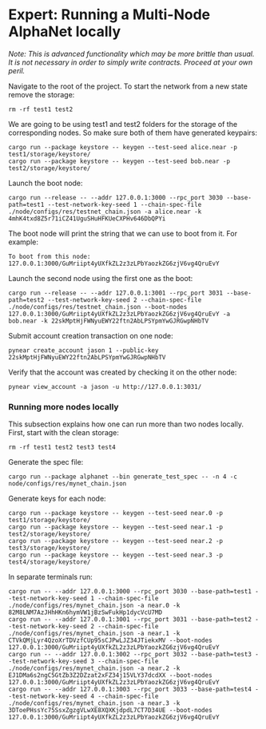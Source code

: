 # Expert: Running a Multi-Node AlphaNet locally

*Note: This is advanced functionality which may be more brittle than usual. It is not necessary in order to simply write contracts. Proceed at your own peril.*

Navigate to the root of the project. To start the network from a new state remove the storage:

    rm -rf test1 test2

We are going to be using test1 and test2 folders for the storage of the corresponding nodes. So make sure both of them have generated keypairs:

    cargo run --package keystore -- keygen --test-seed alice.near -p test1/storage/keystore/
    cargo run --package keystore -- keygen --test-seed bob.near -p test2/storage/keystore/

Launch the boot node:

    cargo run --release -- --addr 127.0.0.1:3000 --rpc_port 3030 --base-path=test1 --test-network-key-seed 1 --chain-spec-file ./node/configs/res/testnet_chain.json -a alice.near -k 4mhK4txd8Z5r71iCZ41UguSHuHFKUeCXPHv646DbQPYi

The boot node will print the string that we can use to boot from it. For example:

    To boot from this node: 127.0.0.1:3000/GuMriipt4yUXfkZL2z3zLPbYaozkZG6zjV6vg4QruEvY

Launch the second node using the first one as the boot:

    cargo run --release -- --addr 127.0.0.1:3001 --rpc_port 3031 --base-path=test2 --test-network-key-seed 2 --chain-spec-file ./node/configs/res/testnet_chain.json --boot-nodes 127.0.0.1:3000/GuMriipt4yUXfkZL2z3zLPbYaozkZG6zjV6vg4QruEvY -a bob.near -k 22skMptHjFWNyuEWY22ftn2AbLPSYpmYwGJRGwpNHbTV

Submit account creation transaction on one node:

    pynear create_account jason 1 --public-key 22skMptHjFWNyuEWY22ftn2AbLPSYpmYwGJRGwpNHbTV

Verify that the account was created by checking it on the other node:

    pynear view_account -a jason -u http://127.0.0.1:3031/


### Running more nodes locally

This subsection explains how one can run more than two nodes locally. First, start with the clean storage:

    rm -rf test1 test2 test3 test4

Generate the spec file:

    cargo run --package alphanet --bin generate_test_spec -- -n 4 -c node/configs/res/mynet_chain.json

Generate keys for each node:

    cargo run --package keystore -- keygen --test-seed near.0 -p test1/storage/keystore/
    cargo run --package keystore -- keygen --test-seed near.1 -p test2/storage/keystore/
    cargo run --package keystore -- keygen --test-seed near.2 -p test3/storage/keystore/
    cargo run --package keystore -- keygen --test-seed near.3 -p test4/storage/keystore/

 In separate terminals run:

    cargo run -- --addr 127.0.0.1:3000 --rpc_port 3030 --base-path=test1 --test-network-key-seed 1 --chain-spec-file ./node/configs/res/mynet_chain.json -a near.0 -k 82M8LNM7AzJHhHKn6hymVW1jBzSwFukHp1dycVcU7MD
    cargo run -- --addr 127.0.0.1:3001 --rpc_port 3031 --base-path=test2 --test-network-key-seed 2 --chain-spec-file ./node/configs/res/mynet_chain.json -a near.1 -k CTVkQMjLyr4QzoXrTDVzfCUp95sCJPwLJZ34JTiekxMV --boot-nodes 127.0.0.1:3000/GuMriipt4yUXfkZL2z3zLPbYaozkZG6zjV6vg4QruEvY
    cargo run -- --addr 127.0.0.1:3002 --rpc_port 3032 --base-path=test3 --test-network-key-seed 3 --chain-spec-file ./node/configs/res/mynet_chain.json -a near.2 -k EJ1DMa6s2ngC5GtZb3Z2DZzat2xFZ34j15VLY37dcdXX --boot-nodes 127.0.0.1:3000/GuMriipt4yUXfkZL2z3zLPbYaozkZG6zjV6vg4QruEvY
    cargo run -- --addr 127.0.0.1:3003 --rpc_port 3033 --base-path=test4 --test-network-key-seed 4 --chain-spec-file ./node/configs/res/mynet_chain.json -a near.3 -k 3DToePHssYc75SsxZgzgVLwXE8XQXKjdpdL7CT7D34UE --boot-nodes 127.0.0.1:3000/GuMriipt4yUXfkZL2z3zLPbYaozkZG6zjV6vg4QruEvY
